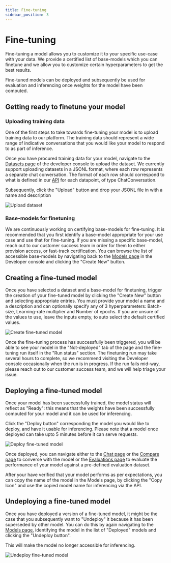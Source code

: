 ```yaml
---
title: Fine-tuning
sidebar_position: 3
---
```


# Fine-tuning

Fine-tuning a model allows you to customize it to your specific use-case with your data. We provide a certified list of base-models which you can finetune and we allow you to customize certain hyperparameters to get the best results.

Fine-tuned models can be deployed and subsequently be used for evaluation and inferencing once weights for the model have been computed.

## Getting ready to finetune your model

### Uploading training data

One of the first steps to take towards fine-tuning your model is to upload training data to our platform.
The training data should represent a wide range of indicative conversations that you would like your model to respond to as part of inference.

Once you have procured training data for your model, navigate to the [Datasets page](https://chat.services.silogen.ai/console/datasets) of the developer console to upload the dataset.
We currently support uploading datasets in a JSONL format, where each row represents a separate chat conversation. The format of each row should correspond to what is defined in our [API](https://catalog.services.silogen.ai/redoc#tag/Datasets/operation/add_data_point) for each datapoint, of type ChatConversation.

Subsequently, click the "Upload" button and drop your JSONL file in with a name and description

![Upload dataset](../img/finetuning/upload-finetuning-dataset.png)

### Base-models for finetuning

We are continuously working on certifying base-models for fine-tuning. It is recommended that you first identify a base-model appropriate for your use case and use that for fine-tuning.
If you are missing a specific base-model, reach out to our customer success team in order for them to either provision access, or fast-track certification.
You can browse the list of accessible base-models by navigating back to the [Models page](https://chat.services.silogen.ai/console/models) in the Developer console and clicking the "Create New" button.

## Creating a fine-tuned model

Once you have selected a dataset and a base-model for finetuning, trigger the creation of your fine-tuned model by clicking the "Create New" button and selecting appropriate entries.
You must provide your model a name and a description and can optionally specify any of 3 hyperparameters: Batch-size, Learning-rate multiplier and Number of epochs. If you are unsure of the values to use, leave the inputs empty, to auto select the default certified values.

![Create fine-tuned model](../img/finetuning/trigger-finetuning.png)

Once the fine-tuning process has successfully been triggered, you will be able to see your model in the "Not-deployed" tab of the page and the fine-tuning run itself in the "Run status" section.
The finetuning run may take several hours to complete, so we recommend visiting the Developer console occasionally when the run is in progress. If the run fails mid-way, please reach out to our customer success team, and we will help triage your issue.

## Deploying a fine-tuned model

Once your model has been successfully trained, the model status will reflect as "Ready": this means that the weights have been successfully computed for your model and it can be used for inferencing.

Click the "Deploy button" corresponding the model you would like to deploy, and have it usable for inferencing. Please note that a model once deployed can take upto 5 minutes before it can serve requests.

![Deploy fine-tuned model](../img/finetuning/deploy-finetuned-model.png)

Once deployed, you can navigate either to the [Chat page](https://chat.services.silogen.ai/console/chat) or the [Compare page](https://chat.services.silogen.ai/console/chat) to converse with the model or the [Evaluations page](https://chat.services.silogen.ai/console/evaluations) to evaluate the performance of your model against a pre-defined evaluation dataset.

After your have verified that your model performs as per expectations, you can copy the name of the model in the Models page, by clicking the "Copy Icon" and use the copied model name for inferencing via the API.

## Undeploying a fine-tuned model

Once you have deployed a version of a fine-tuned model, it might be the case that you subsequently want to "Undeploy" it because it has been superseded by other model. You can do this by again navigating to the [Models page](https://chat.services.silogen.ai/console/models), identifying the model in the list of "Deployed" models and clicking the "Undeploy button".

This will make the model no longer accessible for inferencing.

![Undeploy fine-tuned model](../img/finetuning/undeploy-finetuned-model.png)
